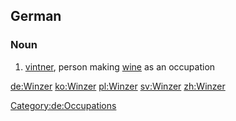 {{wikipedia|lang=de}}
==German==
===Noun===
{{de-noun|g=m|genitive=Winzers|plural=Winzer}}
# [[vintner]], person making [[wine]] as an occupation
[[Category:de:Occupations]]

[[de:Winzer]]
[[ko:Winzer]]
[[pl:Winzer]]
[[sv:Winzer]]
[[zh:Winzer]]